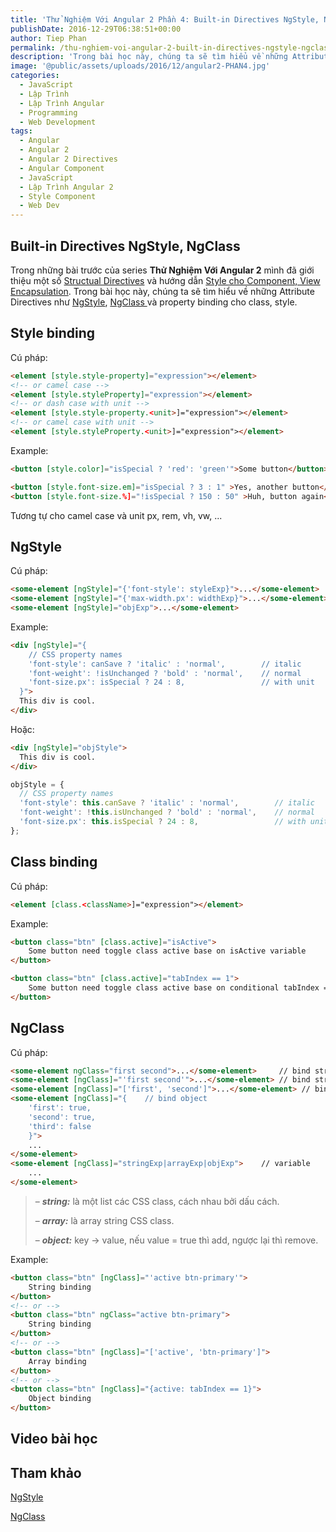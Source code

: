 ```yaml
---
title: 'Thử Nghiệm Với Angular 2 Phần 4: Built-in Directives NgStyle, NgClass'
publishDate: 2016-12-29T06:38:51+00:00
author: Tiep Phan
permalink: /thu-nghiem-voi-angular-2-built-in-directives-ngstyle-ngclass/
description: 'Trong bài học này, chúng ta sẽ tìm hiểu về những Attribute Directives như NgStyle NgClass và property binding cho class, style'
image: '@public/assets/uploads/2016/12/angular2-PHAN4.jpg'
categories:
  - JavaScript
  - Lập Trình
  - Lập Trình Angular
  - Programming
  - Web Development
tags:
  - Angular
  - Angular 2
  - Angular 2 Directives
  - Angular Component
  - JavaScript
  - Lập Trình Angular 2
  - Style Component
  - Web Dev
---
```



## Built-in Directives NgStyle, NgClass

Trong những bài trước của series **Thử Nghiệm Với Angular 2** mình đã giới thiệu một số <a href="https://angular.io/docs/ts/latest/guide/structural-directives.html" target="_blank" rel="noopener noreferrer">Structual Directives</a> và hướng dẫn <a href="/thu-nghiem-voi-angular-2-style-component-view-encapsulation/" target="_blank" rel="noopener noreferrer">Style cho Component, View Encapsulation</a>. Trong bài học này, chúng ta sẽ tìm hiểu về những Attribute Directives như <a href="https://angular.io/docs/ts/latest/guide/template-syntax.html#!#ngStyle" target="_blank" rel="noopener noreferrer">NgStyle</a>, <a href="https://angular.io/docs/ts/latest/guide/template-syntax.html#!#ngClass" target="_blank" rel="noopener noreferrer">NgClass </a>và property binding cho class, style.


## Style binding

Cú pháp:

```html
<element [style.style-property]="expression"></element>
<!-- or camel case -->
<element [style.styleProperty]="expression"></element>
<!-- or dash case with unit -->
<element [style.style-property.<unit>]="expression"></element>
<!-- or camel case with unit -->
<element [style.styleProperty.<unit>]="expression"></element>
```

Example:

```html
<button [style.color]="isSpecial ? 'red': 'green'">Some button</button>

<button [style.font-size.em]="isSpecial ? 3 : 1" >Yes, another button</button>
<button [style.font-size.%]="!isSpecial ? 150 : 50" >Huh, button again</button>
```

Tương tự cho camel case và unit px, rem, vh, vw, ...

## NgStyle

Cú pháp:
      
```html
<some-element [ngStyle]="{'font-style': styleExp}">...</some-element>
<some-element [ngStyle]="{'max-width.px': widthExp}">...</some-element>
<some-element [ngStyle]="objExp">...</some-element>
```

Example:

```html
<div [ngStyle]="{
    // CSS property names
    'font-style': canSave ? 'italic' : 'normal',        // italic
    'font-weight': !isUnchanged ? 'bold' : 'normal',    // normal
    'font-size.px': isSpecial ? 24 : 8,                 // with unit
  }">
  This div is cool.
</div>
```

Hoặc:

```html
<div [ngStyle]="objStyle">
  This div is cool.
</div>
```

```ts
objStyle = {
  // CSS property names
  'font-style': this.canSave ? 'italic' : 'normal',        // italic
  'font-weight': !this.isUnchanged ? 'bold' : 'normal',    // normal
  'font-size.px': this.isSpecial ? 24 : 8,                 // with unit
};
```

## Class binding

Cú pháp:

```html
<element [class.<className>]="expression"></element>
```

Example:

```html
<button class="btn" [class.active]="isActive">
    Some button need toggle class active base on isActive variable
</button>

<button class="btn" [class.active]="tabIndex == 1">
    Some button need toggle class active base on conditional tabIndex == 1
</button>
```

## NgClass
    

Cú pháp:

```html
<some-element ngClass="first second">...</some-element>     // bind string
<some-element [ngClass]="'first second'">...</some-element> // bind string value
<some-element [ngClass]="['first', 'second']">...</some-element> // bind array
<some-element [ngClass]="{    // bind object
    'first': true,
    'second': true,
    'third': false
    }">
    ...
</some-element>
<some-element [ngClass]="stringExp|arrayExp|objExp">    // variable
    ...
</some-element>
```
      
<blockquote>
  <p>
    – <em><strong>string:</strong> </em>là một list các CSS class, cách nhau bởi dấu cách.
  </p>
  
  <p>
    – <em><strong>array:</strong> </em>là array string CSS class.
  </p>
  
  <p>
    – <em><strong>object:</strong></em> key -> value, nếu value = true thì add, ngược lại thì remove.
  </p>
</blockquote>

Example:
      
```html
<button class="btn" [ngClass]="'active btn-primary'">
    String binding
</button>
<!-- or -->
<button class="btn" ngClass="active btn-primary">
    String binding
</button>
<!-- or -->
<button class="btn" [ngClass]="['active', 'btn-primary']">
    Array binding
</button>
<!-- or -->
<button class="btn" [ngClass]="{active: tabIndex == 1}">
    Object binding
</button>
```

## Video bài học

<Youtube id="D45vVWG3hpU" />

## Tham khảo

<a href="https://angular.io/docs/ts/latest/guide/template-syntax.html#!#ngStyle" target="_blank" rel="noopener noreferrer">NgStyle</a>

<a href="https://angular.io/docs/ts/latest/guide/template-syntax.html#!#ngClass" target="_blank" rel="noopener noreferrer">NgClass </a>
